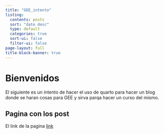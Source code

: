 ```yaml
---
title: "GEE_intento"
listing:
  contents: posts
  sort: "date desc"
  type: default
  categories: true
  sort-ui: false
  filter-ui: false
page-layout: full
title-block-banner: true
---
```


# Bienvenidos

El siguiente es un intento de hacer el uso de quarto para hacer un blog donde se haran cosas para GEE y sirva parqa hacer un curso del mismo. 


## Pagina con los post 


El link de la pagina [link](https://msalazarcgeo.github.io/GEE_intento/)
